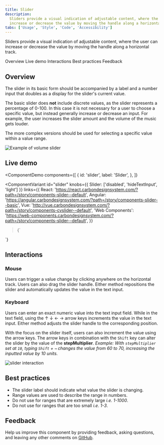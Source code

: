 ```yaml
---
title: Slider
description:
  Sliders provide a visual indication of adjustable content, where the user can
  increase or decrease the value by moving the handle along a horizontal track.
tabs: ['Usage', 'Style', 'Code', 'Accessibility']
---
```


<PageDescription>

Sliders provide a visual indication of adjustable content, where the user can
increase or decrease the value by moving the handle along a horizontal track.

</PageDescription>

<AnchorLinks>

<AnchorLink>Overview</AnchorLink>
<AnchorLink>Live demo</AnchorLink>
<AnchorLink>Interactions</AnchorLink>
<AnchorLink>Best practices</AnchorLink>
<AnchorLink>Feedback</AnchorLink>

</AnchorLinks>

## Overview

The slider in its basic form should be accompanied by a label and a number input
that doubles as a display for the slider's current value.

The basic slider does **not** include discrete values, as the slider represents
a percentage of 0-100. In this case it is not necessary for a user to choose a
specific value, but instead generally increase or decrease an input. For
example, the user increases the slider amount and the volume of the music gets
louder.

The more complex versions should be used for selecting a specific value within a
value range.

<Row>
<Column colLg={8}>

![Example of volume slider](images/slider-usage-1.png)

</Column>
</Row>

## Live demo

<ComponentDemo
  components={[
    {
      id: 'slider',
      label: 'Slider',
    },
  ]}
>
  <ComponentVariant
    id="slider"
    knobs={{ Slider: ['disabled', 'hideTextInput', 'light'] }}
    links={{
      React:
        'https://react.carbondesignsystem.com/?path=/story/components-slider--default',
      Angular:
        'https://angular.carbondesignsystem.com/?path=/story/components-slider--basic',
      Vue: 'http://vue.carbondesignsystem.com/?path=/story/components-cvslider--default',
      'Web Components':
        'https://web-components.carbondesignsystem.com/?path=/story/components-slider--default',
    }}
  >{`
  <div className="some-container">
<Slider
  ariaLabelInput="Label for slider value"
  id="slider"
  labelText="Slider label"
  max={100}
  min={0}
  step={1}
  stepMuliplier={4}
  value={50}
/>
</div>
  `}</ComponentVariant>
</ComponentDemo>

## Interactions

### Mouse

Users can trigger a value change by clicking anywhere on the horizontal track.
Users can also drag the slider handle. Either method repositions the slider and
automatically updates the value in the text input.

### Keyboard

Users can enter an exact numeric value into the text input field. While in the
text field, using the ↑ ↓ ← → arrow keys increments the value in the text input.
Either method adjusts the slider handle to the corresponding position.

With the focus on the slider itself, users can also increment the value using
the arrow keys. The arrow keys in combination with the `Shift` key can alter the
slider by the value of the **stepMultiplier**. _Example: With `stepMultiplier`
set at `10`, typing `Shift` + `→` changes the value from 60 to 70, increasing
the inputted value by 10 units._

<Row>
<Column colLg={8}>

![slider interaction](images/slider-usage-animation-1.gif)

</Column>
</Row>

## Best practices

- The slider label should indicate what value the slider is changing.
- Range values are used to describe the range in numbers.
- Do not use for ranges that are extremely large _i.e. 1-1000_.
- Do not use for ranges that are too small _i.e. 1-3_.

## Feedback

Help us improve this component by providing feedback, asking questions, and
leaving any other comments on
[GitHub](https://github.com/carbon-design-system/carbon-website/issues/new?assignees=&labels=feedback&template=feedback.md).
